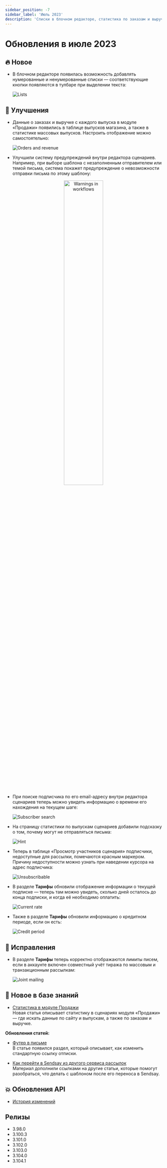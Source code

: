 ```yaml
---
sidebar_position: -7
sidebar_label: 'Июль 2023'
description: 'Списки в блочном редакторе, статистика по заказам и выручке в модуле «Продажи», поиск шага подписчика в редакторе сценариев, лимиты текущего тарифа, обновления в базе знаний, другие улучшения и исправления'
---
```



# Обновления в июле 2023

## 🔥 Новое

- В блочном редакторе появилась возможность добавлять нумерованные и ненумерованные списки — соответствующие кнопки появляются в тулбаре при выделении текста:

  ![Lists](/img/updates/2023/updates-july-2023/lists.gif)

## 🚀 Улучшения

- Данные о заказах и выручке с каждого выпуска в модуле «Продажи» появились в таблице выпусков магазина, а также в статистике массовых выпусков. Настроить отображение можно самостоятельно:

  ![Orders and revenue](/img/updates/2023/updates-july-2023/orders-and-revenue.gif)

- Улучшили систему предупреждений внутри редактора сценариев. Например, при выборе шаблона с незаполненным отправителем или темой письма, система покажет предупреждение о невозможности отправки письма по этому шаблону:

<p align="center">
  <img width="50%" src={warnings} alt="Warnings in workflows" />
</p>

- При поиске подписчика по его email-адресу внутри редактора сценариев теперь можно увидеть информацию о времени его нахождения на текущем шаге:

  ![Subscriber search](/img/updates/2023/updates-july-2023/subscriber-search.png)

- На страницу статистики по выпускам сценариев добавили подсказку о том, почему могут не отправляться письма:

  ![Hint](/img/updates/2023/updates-july-2023/hint.png)

- Теперь в таблице «Просмотр участников сценария» подписчики, недоступные для рассылки, помечаются красным маркером. Причину недоступности можно узнать при наведении курсора на адрес подписчика:

  ![Unsubscribable](/img/updates/2023/updates-july-2023/unsubscribable.png)

- В разделе **Тарифы** обновили отображение информации о текущей подписке — теперь там можно увидеть, сколько дней осталось до конца подписки, и когда её необходимо оплатить:

  ![Current rate](/img/updates/2023/updates-july-2023/current-rate.png)

- Также в разделе **Тарифы** обновили информацию о кредитном периоде, если он есть:

  ![Credit period](/img/updates/2023/updates-july-2023/credit-period.png)

## 🐛 Исправления

- В разделе **Тарифы** теперь корректно отображаются лимиты писем, если в аккаунте включен совместный учёт тиража по массовым и транзакционным рассылкам:

  ![Joint mailing](/img/updates/2023/updates-july-2023/joint-mailing.png)

## 📖 Новое в базе знаний

- [Статистика в модуле Продажи](https://docs.sendsay.ru/ecom/ecom-statistics/)<br/>
  Новая статья описывает статистику в сценариях модуля «Продажи» — где искать данные по сайту и выпускам, а также по заказам и выручке.

**Обновления статей:**

- [Футер в письме](https://docs.sendsay.ru/email-campaigns/settings/campaign-footer/#как-изменить-стандартную-ссылку-отписки)<br/>
  В статье появился раздел, который описывает, как изменить стандартную ссылку отписки.

- [Как перейти в Sendsay из другого сервиса рассылок](https://docs.sendsay.ru/getting-started/how-to-migrate-to-sendsay#7-перенесите-шаблоны-писем-вsendsay)<br/>
  Материал дополнили ссылками на другие статьи, которые помогут разобраться, что делать с шаблоном после его переноса в Sendsay.

## 💥 Обновления API

- [История изменений](https://sendsay.ru/api/api.html#История-изменений)

## Релизы

- 3.98.0<br/>
- 3.100.3<br/>
- 3.101.0<br/>
- 3.102.0<br/>
- 3.103.0<br/>
- 3.104.0<br/>
- 3.104.1

